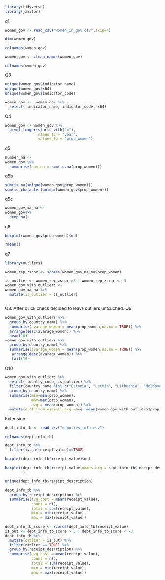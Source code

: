 ```r
library(tidyverse)
library(janitor)
```
q1
```r
women_gov <- read_csv("women_in_gov.csv",skip=4)
```

```r
dim(women_gov)
```
```r
colnames(women_gov)
```

```r
women_gov <- clean_names(women_gov)
```

```r
colnames(women_gov)
```

Q3
```r
unique(women_gov$indicator_name)
unique(women_gov$x64)
unique(women_gov$indicator_code)
```


```r
women_gov <-  women_gov %>%   
  select(-indicator_name,-indicator_code,-x64)
```

Q4
```r
women_gov <- women_gov %>% 
  pivot_longer(starts_with("x"),
               names_to = "year",
               values_to = "prop_women") 
```

q5
```r
number_na <- 
women_gov %>% 
  summarise(num_na = sum(is.na(prop_women)))
```

q5b
```r
sum(is.na(unique(women_gov$prop_women)))
sum(is_character(unique(women_gov$prop_women)))
```
q5c
```r
women_gov_na_na <- 
women_gov%>% 
  drop_na() 
```

q6
```r
boxplot(women_gov$prop_women)$out
```
```r
?mean()
```



q7
```r
library(outliers)

women_rep_zscor <- scores(women_gov_na_na$prop_women) 

is_outlier <- women_rep_zscor >3 | women_rep_zscor < -3
women_gov_with_outliers <- 
women_gov_na_na %>% 
  mutate(is_outlier = is_outlier)
  
```

Q8. After quick check decided to leave outliers untouched. 
Q9 
```r
women_gov_with_outliers %>% 
  group_by(country_name) %>% 
  summarise(avarage_women = mean(prop_women,na.rm = TRUE)) %>%
  arrange(desc(avarage_women)) %>% 
  head(10)
women_gov_with_outliers %>% 
  group_by(country_name) %>% 
  summarise(avarage_women = mean(prop_women,na.rm = TRUE)) %>% 
   arrange(desc(avarage_women)) %>% 
   tail(10)
```

Q10
```r
women_gov_with_outliers %>%
  select(-country_code,-is_outlier) %>% 
  filter(country_name %in% c("Estonia", "Latvia", "Lithuania", "Moldova","Slovenia")) %>% 
  group_by(country_name) %>% 
  summarise(min=min(prop_women),
            max=max(prop_women),
            avg = mean(prop_women)) %>% 
  mutate(diff_from_overall_avg =avg- mean(women_gov_with_outliers$prop_women))
```
Extension
```r
dept_info_tb <- read_csv("deputies_info.csv")

```
```r
colnames(dept_info_tb)
```

```r
dept_info_tb %>% 
  filter(is.na(receipt_value)==TRUE)
```


```r
boxplot(dept_info_tb$receipt_value)$out
```

```r


barplot(dept_info_tb$receipt_value,names.arg = dept_info_tb$receipt_description
        )
```

```r
unique(dept_info_tb$receipt_description)
```
```r
dept_info_tb %>% 
  group_by(receipt_description) %>% 
  summarise(avg_cost = mean(receipt_value),
            count = n(),
            total = sum(receipt_value),
            min = min(receipt_value),
            max = max(receipt_value))
```


```r
dept_info_tb_score <- scores(dept_info_tb$receipt_value)
is_out <- dept_info_tb_score > 3 | dept_info_tb_score < -3
dept_info_tb %>% 
  mutate(outlier = is_out) %>% 
  filter(outlier == TRUE) %>% 
  group_by(receipt_description) %>% 
  summarise(avg_cost = mean(receipt_value),
            count = n(),
            total = sum(receipt_value),
            min = min(receipt_value),
            max = max(receipt_value))
```

